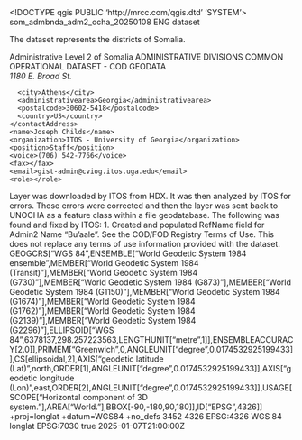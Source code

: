 <!DOCTYPE qgis PUBLIC 'http://mrcc.com/qgis.dtd' 'SYSTEM'>
<qgis version="3.42.1-Münster">
  <identifier>som_admbnda_adm2_ocha_20250108</identifier>
  <parentidentifier></parentidentifier>
  <language>ENG</language>
  <type>dataset</type>
  <title>SOMALIA: Admin Level 2 Boundaries</title>
  <abstract>The dataset represents the districts of Somalia.

Administrative Level 2 of Somalia</abstract>
  <keywords vocabulary="Search keys">
    <keyword>ADMINISTRATIVE DIVISIONS</keyword>
    <keyword>COMMON OPERATIONAL DATASET - COD</keyword>
    <keyword>GEODATA</keyword>
  </keywords>
  <contact>
    <contactAddress>
      <type></type>
      <address>1180 E. Broad St.</address>
      <city>Athens</city>
      <administrativearea>Georgia</administrativearea>
      <postalcode>30602-5418</postalcode>
      <country>US</country>
    </contactAddress>
    <name>Joseph Childs</name>
    <organization>ITOS - University of Georgia</organization>
    <position>Staff</position>
    <voice>(706) 542-7766</voice>
    <fax></fax>
    <email>gist-admin@cviog.itos.uga.edu</email>
    <role></role>
  </contact>
  <links/>
  <history>Layer was downloaded by ITOS from HDX. It was then analyzed by ITOS for errors. Those errors were corrected and then the layer was sent back to UNOCHA as a feature class within a file geodatabase. The following was found and fixed by ITOS: 1. Created and populated RefName field for Admin2 Name "Bu'aale".</history>
  <dates>
    <date type="Created" value="2024-12-04T00:00:00"/>
    <date type="Published" value="2025-01-08T00:00:00"/>
  </dates>
  <fees></fees>
  <constraints type="Limitations of use">See the COD/FOD Registry Terms of Use. This does not replace any terms of use information provided with the dataset.</constraints>
  <encoding></encoding>
  <crs>
    <spatialrefsys nativeFormat="Wkt">
      <wkt>GEOGCRS["WGS 84",ENSEMBLE["World Geodetic System 1984 ensemble",MEMBER["World Geodetic System 1984 (Transit)"],MEMBER["World Geodetic System 1984 (G730)"],MEMBER["World Geodetic System 1984 (G873)"],MEMBER["World Geodetic System 1984 (G1150)"],MEMBER["World Geodetic System 1984 (G1674)"],MEMBER["World Geodetic System 1984 (G1762)"],MEMBER["World Geodetic System 1984 (G2139)"],MEMBER["World Geodetic System 1984 (G2296)"],ELLIPSOID["WGS 84",6378137,298.257223563,LENGTHUNIT["metre",1]],ENSEMBLEACCURACY[2.0]],PRIMEM["Greenwich",0,ANGLEUNIT["degree",0.0174532925199433]],CS[ellipsoidal,2],AXIS["geodetic latitude (Lat)",north,ORDER[1],ANGLEUNIT["degree",0.0174532925199433]],AXIS["geodetic longitude (Lon)",east,ORDER[2],ANGLEUNIT["degree",0.0174532925199433]],USAGE[SCOPE["Horizontal component of 3D system."],AREA["World."],BBOX[-90,-180,90,180]],ID["EPSG",4326]]</wkt>
      <proj4>+proj=longlat +datum=WGS84 +no_defs</proj4>
      <srsid>3452</srsid>
      <srid>4326</srid>
      <authid>EPSG:4326</authid>
      <description>WGS 84</description>
      <projectionacronym>longlat</projectionacronym>
      <ellipsoidacronym>EPSG:7030</ellipsoidacronym>
      <geographicflag>true</geographicflag>
    </spatialrefsys>
  </crs>
  <extent>
    <spatial crs="EPSG:4326" miny="-1.66489700000000007" dimensions="2" minz="0" minx="40.9948750000000004" maxz="0" maxx="51.41303299999999865" maxy="11.98520300000000027"/>
    <temporal>
      <period>
        <start>2025-01-07T21:00:00Z</start>
        <end></end>
      </period>
    </temporal>
    <temporal>
      <period>
        <start></start>
        <end></end>
      </period>
    </temporal>
  </extent>
</qgis>
